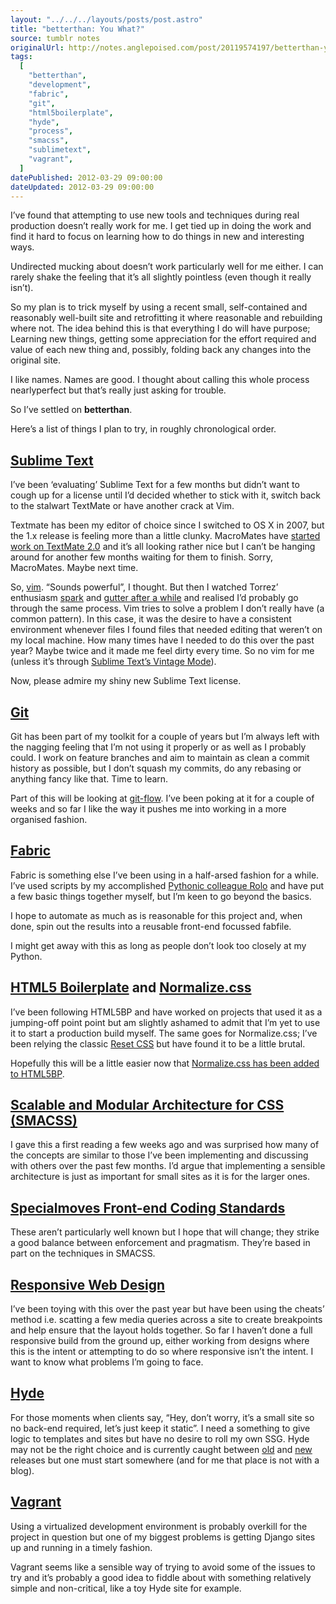 ```yaml
---
layout: "../../../layouts/posts/post.astro"
title: "betterthan: You What?"
source: tumblr notes
originalUrl: http://notes.anglepoised.com/post/20119574197/betterthan-you-what
tags:
  [
    "betterthan",
    "development",
    "fabric",
    "git",
    "html5boilerplate",
    "hyde",
    "process",
    "smacss",
    "sublimetext",
    "vagrant",
  ]
datePublished: 2012-03-29 09:00:00
dateUpdated: 2012-03-29 09:00:00
---
```


I’ve found that attempting to use new tools and techniques during real production doesn’t really work for me. I get tied up in doing the work and find it hard to focus on learning how to do things in new and interesting ways.

Undirected mucking about doesn’t work particularly well for me either. I can rarely shake the feeling that it’s all slightly pointless (even though it really isn’t).

So my plan is to trick myself by using a recent small, self-contained and reasonably well-built site and retrofitting it where reasonable and rebuilding where not. The idea behind this is that everything I do will have purpose; Learning new things, getting some appreciation for the effort required and value of each new thing and, possibly, folding back any changes into the original site.

I like names. Names are good. I thought about calling this whole process nearlyperfect but that’s really just asking for trouble.

So I’ve settled on **betterthan**.

Here’s a list of things I plan to try, in roughly chronological order.

## [Sublime Text](http://www.sublimetext.com/)

I’ve been ‘evaluating’ Sublime Text for a few months but didn’t want to cough up for a license until I’d decided whether to stick with it, switch back to the stalwart TextMate or have another crack at Vim.

Textmate has been my editor of choice since I switched to OS X in 2007, but the 1.x release is feeling more than a little clunky. MacroMates have [started work on TextMate 2.0](http://blog.macromates.com/2011/textmate-2-0-alpha/) and it’s all looking rather nice but I can’t be hanging around for another few months waiting for them to finish. Sorry, MacroMates. Maybe next time.

So, [vim](http://www.vim.org/). “Sounds powerful”, I thought. But then I watched Torrez’ enthusiasm [spark](http://notes.torrez.org/2012/03/q.html) and [gutter after a while](http://notes.torrez.org/2011/11/novimber-wrap-up.html) and realised I’d probably go through the same process. Vim tries to solve a problem I don’t really have (a common pattern). In this case, it was the desire to have a consistent environment whenever files I found files that needed editing that weren’t on my local machine. How many times have I needed to do this over the past year? Maybe twice and it made me feel dirty every time. So no vim for me (unless it’s through [Sublime Text’s Vintage Mode](http://www.sublimetext.com/docs/2/vintage.html)).

Now, please admire my shiny new Sublime Text license.

## [Git](http://git-scm.com/)

Git has been part of my toolkit for a couple of years but I’m always left with the nagging feeling that I’m not using it properly or as well as I probably could. I work on feature branches and aim to maintain as clean a commit history as possible, but I don’t squash my commits, do any rebasing or anything fancy like that. Time to learn.

Part of this will be looking at [git-flow](https://github.com/nvie/gitflow). I’ve been poking at it for a couple of weeks and so far I like the way it pushes me into working in a more organised fashion.

## [Fabric](http://fabric.readthedocs.org/)

Fabric is something else I’ve been using in a half-arsed fashion for a while. I’ve used scripts by my accomplished [Pythonic colleague Rolo](http://wildfish.com/) and have put a few basic things together myself, but I’m keen to go beyond the basics.

I hope to automate as much as is reasonable for this project and, when done, spin out the results into a reusable front-end focussed fabfile.

I might get away with this as long as people don’t look too closely at my Python.

## [HTML5 Boilerplate](http://html5boilerplate.com/) and [Normalize.css](http://necolas.github.com/normalize.css/)

I’ve been following HTML5BP and have worked on projects that used it as a jumping-off point point but am slightly ashamed to admit that I’m yet to use it to start a production build myself. The same goes for Normalize.css; I’ve been relying the classic [Reset CSS](http://meyerweb.com/eric/tools/css/reset/) but have found it to be a little brutal.

Hopefully this will be a little easier now that [Normalize.css has been added to HTML5BP](http://heybigname.com/2011/06/23/html5-boilerplate-adds-normalize-css/).

## [Scalable and Modular Architecture for CSS (SMACSS)](http://smacss.com/)

I gave this a first reading a few weeks ago and was surprised how many of the concepts are similar to those I’ve been implementing and discussing with others over the past few months. I’d argue that implementing a sensible architecture is just as important for small sites as it is for the larger ones.

## [Specialmoves Front-end Coding Standards](https://github.com/specialmoves/coding-standards-front-end)

These aren’t particularly well known but I hope that will change; they strike a good balance between enforcement and pragmatism. They’re based in part on the techniques in SMACSS.

## [Responsive Web Design](http://www.alistapart.com/articles/responsive-web-design/)

I’ve been toying with this over the past year but have been using the cheats’ method i.e. scatting a few media queries across a site to create breakpoints and help ensure that the layout holds together. So far I haven’t done a full responsive build from the ground up, either working from designs where this is the intent or attempting to do so where responsive isn’t the intent. I want to know what problems I’m going to face.

## [Hyde](http://ringce.com/hyde)

For those moments when clients say, “Hey, don’t worry, it’s a small site so no back-end required, let’s just keep it static”. I need a something to give logic to templates and sites but have no desire to roll my own SSG. Hyde may not be the right choice and is currently caught between [old](https://github.com/lakshmivyas/hyde) and [new](https://github.com/hyde/hyde) releases but one must start somewhere (and for me that place is not with a blog).

## [Vagrant](http://vagrantup.com/)

Using a virtualized development environment is probably overkill for the project in question but one of my biggest problems is getting Django sites up and running in a timely fashion.

Vagrant seems like a sensible way of trying to avoid some of the issues to try and it’s probably a good idea to fiddle about with something relatively simple and non-critical, like a toy Hyde site for example.
